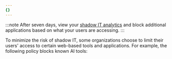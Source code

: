 ```yaml
---
{}
---
```



:::note
After seven days, view your [shadow IT analytics](/cloudflare-one/insights/analytics/shadow-it-discovery/) and block additional applications based on what your users are accessing.
:::

To minimize the risk of <GlossaryTooltip term="shadow IT" link="https://www.cloudflare.com/learning/access-management/what-is-shadow-it/">shadow IT</GlossaryTooltip>, some organizations choose to limit their users' access to certain web-based tools and applications. For example, the following policy blocks known AI tools:
